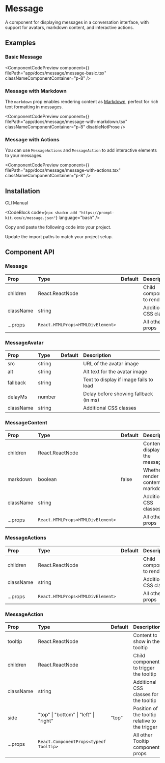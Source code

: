 
# Message

A component for displaying messages in a conversation interface, with support for avatars, markdown content, and interactive actions.

## Examples

### Basic Message

<ComponentCodePreview
  component={<MessageBasic />}
  filePath="app/docs/message/message-basic.tsx"
  classNameComponentContainer="p-8"
/>

### Message with Markdown

The `markdown` prop enables rendering content as [Markdown](/docs/markdown), perfect for rich text formatting in messages.

<ComponentCodePreview
  component={<MessageWithMarkdown />}
  filePath="app/docs/message/message-with-markdown.tsx"
  classNameComponentContainer="p-8"
  disableNotProse
/>

### Message with Actions

You can use `MessageActions` and `MessageAction` to add interactive elements to your messages.

<ComponentCodePreview
  component={<MessageWithActions />}
  filePath="app/docs/message/message-with-actions.tsx"
  classNameComponentContainer="p-8"
/>

## Installation

<Tabs defaultValue="cli">

<TabsList>
  <TabsTrigger value="cli">CLI</TabsTrigger>
  <TabsTrigger value="manual">Manual</TabsTrigger>
</TabsList>

<TabsContent value="cli">

<CodeBlock
  code={`npx shadcn add "https://prompt-kit.com/c/message.json"`}
  language="bash"
/>

</TabsContent>

<TabsContent value="manual">

<Steps>

<Step>Copy and paste the following code into your project.</Step>

<CodeBlock filePath="components/prompt-kit/message.tsx" language="tsx" />

<Step>Update the import paths to match your project setup.</Step>

</Steps>

</TabsContent>

</Tabs>

## Component API

### Message

| Prop      | Type                              | Default | Description                |
| :-------- | :-------------------------------- | :------ | :------------------------- |
| children  | React.ReactNode                   |         | Child components to render |
| className | string                            |         | Additional CSS classes     |
| ...props  | `React.HTMLProps<HTMLDivElement>` |         | All other div props        |

### MessageAvatar

| Prop      | Type   | Default | Description                            |
| :-------- | :----- | :------ | :------------------------------------- |
| src       | string |         | URL of the avatar image                |
| alt       | string |         | Alt text for the avatar image          |
| fallback  | string |         | Text to display if image fails to load |
| delayMs   | number |         | Delay before showing fallback (in ms)  |
| className | string |         | Additional CSS classes                 |

### MessageContent

| Prop      | Type                              | Default | Description                           |
| :-------- | :-------------------------------- | :------ | :------------------------------------ |
| children  | React.ReactNode                   |         | Content to display in the message     |
| markdown  | boolean                           | false   | Whether to render content as markdown |
| className | string                            |         | Additional CSS classes                |
| ...props  | `React.HTMLProps<HTMLDivElement>` |         | All other div props                   |

### MessageActions

| Prop      | Type                              | Default | Description                |
| :-------- | :-------------------------------- | :------ | :------------------------- |
| children  | React.ReactNode                   |         | Child components to render |
| className | string                            |         | Additional CSS classes     |
| ...props  | `React.HTMLProps<HTMLDivElement>` |         | All other div props        |

### MessageAction

| Prop      | Type                                   | Default | Description                                     |
| :-------- | :------------------------------------- | :------ | :---------------------------------------------- |
| tooltip   | React.ReactNode                        |         | Content to show in the tooltip                  |
| children  | React.ReactNode                        |         | Child component to trigger the tooltip          |
| className | string                                 |         | Additional CSS classes for the tooltip          |
| side      | "top" \| "bottom" \| "left" \| "right" | "top"   | Position of the tooltip relative to the trigger |
| ...props  | `React.ComponentProps<typeof Tooltip>` |         | All other Tooltip component props               |
